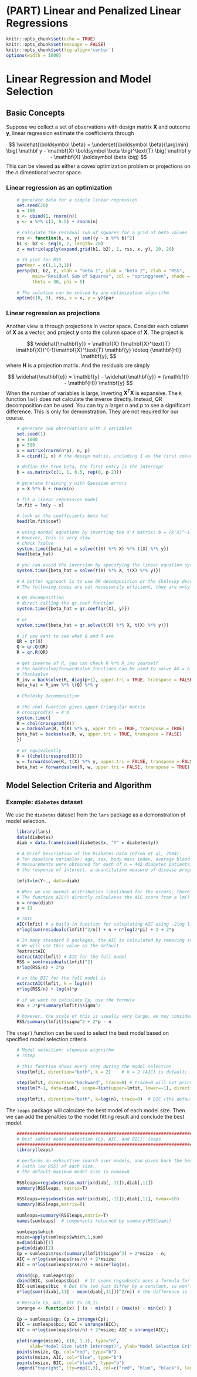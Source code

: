 # (PART) Linear and Penalized Linear Regressions {-}

```r
knitr::opts_chunk$set(echo = TRUE)
knitr::opts_chunk$set(message = FALSE)
knitr::opts_chunk$set(fig.align='center')
options(width = 1000)
```

# Linear Regression and Model Selection

## Basic Concepts

Suppose we collect a set of observations with design matrix $\mathbf{X}$ and outcome $\mathbf{y}$, linear regression estimate the coefficients through 

$$ \widehat{\boldsymbol \beta} = \underset{\boldsymbol \beta}{\arg\min} \big( \mathbf y - \mathbf{X} \boldsymbol \beta \big)^\text{T} \big( \mathbf y - \mathbf{X} \boldsymbol \beta \big) $$
This can be viewed as either a covex optimization problem or projections on the $n$ dimentional vector space. 

### Linear regression as an optimization

```r
    # generate data for a simple linear regression 
    set.seed(20)
    n = 100
    x <- cbind(1, rnorm(n))
    y <- x %*% c(1, 0.5) + rnorm(n)
    
    # calculate the residual sum of squares for a grid of beta values
    rss <- function(b, x, y) sum((y - x %*% b)^2)
    b1 <- b2 <- seq(0, 2, length= 20)
    z = matrix(apply(expand.grid(b1, b2), 1, rss, x, y), 20, 20)
    
    # 3d plot for RSS
    par(mar = c(1,1,3,1))
    persp(b1, b2, z, xlab = "beta 1", ylab = "beta 2", zlab = "RSS",
          main="Residual Sum of Squares", col = "springgreen", shade = 0.6,
          theta = 30, phi = 5)
    
    # The solution can be solved by any optimization algorithm 
    optim(c(0, 0), rss, x = x, y = y)$par
```

### Linear regression as projections

Another view is through projections in vector space. Consider each column of $\mathbf{X}$ as a vector, and project $\mathbf{y}$ onto the column space of $\mathbf{X}$. The project is 

$$ \widehat{\mathbf{y}} = \mathbf{X} (\mathbf{X}^\text{T} \mathbf{X})^{-1}\mathbf{X}^\text{T} \mathbf{y} \doteq {\mathbf{H}} \mathbf{y}, $$
where $\mathbf{H}$ is a projection matrix. And the residuals are simply 

$$ \widehat{\mathbf{e}} = \mathbf{y} - \widehat{\mathbf{y}} = (\mathbf{I} - \mathbf{H}) \mathbf{y} $$
When the number of variables is large, inverting $\mathbf{X}^\text{T} \mathbf{X}$ is expansive. The `R` function `lm()` does not calculate the inverse directly. Instead, QR decomposition can be used. You can try a larger $n$ and $p$ to see a significant difference. This is only for demonstration. They are not required for our course. 

```r
    # generate 100 observations with 3 variables
    set.seed(1)
    n = 1000
    p = 500
    x = matrix(rnorm(n*p), n, p)
    X = cbind(1, x) # the design matrix, including 1 as the first column
    
    # define the true beta, the first entry is the intercept
    b = as.matrix(c(1, 1, 0.5, rep(0, p-2))) 
    
    # generate training y with Gaussian errors
    y = X %*% b + rnorm(n)
    
    # fit a linear regression model 
    lm.fit = lm(y ~ x)
    
    # look at the coefficients beta hat
    head(lm.fit$coef)
    
    # using normal equations by inverting the X'X matrix: b = (X'X)^-1 X'y 
    # however, this is very slow
    # check ?solve
    system.time({beta_hat = solve(t(X) %*% X) %*% t(X) %*% y})
    head(beta_hat)
    
    # you can avoid the inversion by specifying the linear equation system X'X b = X'y 
    system.time({beta_hat = solve(t(X) %*% X, t(X) %*% y)})    
    
    # A better approach is to use QR decomposition or the Cholesky decomposition 
    # The following codes are not necessarily efficient, they are only for demonstration purpose
    
    # QR decomposition
    # direct calling the qr.coef function
    system.time({beta_hat = qr.coef(qr(X), y)})
    
    # or 
    system.time({beta_hat = qr.solve(t(X) %*% X, t(X) %*% y)})
    
    # if you want to see what Q and R are
    QR = qr(X)
    Q = qr.Q(QR)
    R = qr.R(QR)
    
    # get inverse of R, you can check R %*% R_inv yourself
    # the backsolve/forwardsolve functions can be used to solve AX = b for upper/lower triangular matrix A 
    # ?backsolve
    R_inv = backsolve(R, diag(p+1), upper.tri = TRUE, transpose = FALSE)
    beta_hat = R_inv %*% t(Q) %*% y
    
    # Cholesky Decomposition 
    
    # the chol function gives upper triangular matrix
    # crossprod(X) = X'X
    system.time({
    R = chol(crossprod(X))
    w = backsolve(R, t(X) %*% y, upper.tri = TRUE, transpose = TRUE)
    beta_hat = backsolve(R, w, upper.tri = TRUE, transpose = FALSE)
    })
    
    # or equivalently 
    R = t(chol(crossprod(X)))
    w = forwardsolve(R, t(X) %*% y, upper.tri = FALSE, transpose = FALSE)
    beta_hat = forwardsolve(R, w, upper.tri = FALSE, transpose = TRUE) # the transpose = TRUE means that we are solving for R'b = w instead of Rb = w 
```

## Model Selection Criteria and Algorithm

### Example: `diabetes` dataset

We use the `diabetes` dataset from the `lars` package as a demonstration of model selection. 

```r
    library(lars)
    data(diabetes)
    diab = data.frame(cbind(diabetes$x, "Y" = diabetes$y))
    
    # A Brief Description of the Diabetes Data (Efron et al, 2004):
    # Ten baseline variables: age, sex, body mass index, average blood pressure, and six blood serum
    # measurements were obtained for each of n = 442 diabetes patients, as well as
    # the response of interest, a quantitative measure of disease progression one year after baseline 
    
    lmfit=lm(Y~., data=diab)
    
    # When we use normal distribution likelihood for the errors, there are 12 parameters
    # The function AIC() directly calculates the AIC score from a lm() fitted model 
    n = nrow(diab)
    p = 11

    # ?AIC
    AIC(lmfit) # a build-in function for calculating AIC using -2log likelihood
    n*log(sum(residuals(lmfit)^2/n)) + n + n*log(2*pi) + 2 + 2*p

    # In many standard R packages, the AIC is calculated by removing some constants from the likelihood 
    # We will use this value as the default
    ?extractAIC
    extractAIC(lmfit) # AIC for the full model
    RSS = sum(residuals(lmfit)^2)
    n*log(RSS/n) + 2*p

    # so the BIC for the full model is 
    extractAIC(lmfit, k = log(n))
    n*log(RSS/n) + log(n)*p
    
    # if we want to calculate Cp, use the formula
    RSS + 2*p*summary(lmfit)$sigma^2
    
    # however, the scale of this is usually very large, we may consider the following version
    RSS/summary(lmfit)$sigma^2 + 2*p - n
```

The `step()` function can be used to select the best model based on specified model selection criteria. 

```r
    # Model selection: stepwise algorithm 
    # ?step
    
    # this function shows every step during the model selection 
    step(lmfit, direction="both", k = 2)    # k = 2 (AIC) is default; 
    
    step(lmfit, direction="backward", trace=0) # trace=0 will not print intermediate results
    step(lm(Y~1, data=diab), scope=list(upper=lmfit, lower=~1), direction="forward", trace=0)
    
    step(lmfit, direction="both", k=log(n), trace=0)  # BIC (the default value for k=2, which corresponds to AIC)
```

The `leaps` package will calculate the best model of each model size. Then we can add the penalties to the model fitting result and conclude the best model. 

```r
    ##########################################################################
    # Best subset model selection (Cp, AIC, and BIC): leaps 
    ##########################################################################
    library(leaps)
    
    # performs an exhaustive search over models, and gives back the best model 
    # (with low RSS) of each size.
    # the default maximum model size is nvmax=8
    
    RSSleaps=regsubsets(as.matrix(diab[,-11]),diab[,11])
    summary(RSSleaps, matrix=T)
    
    RSSleaps=regsubsets(as.matrix(diab[,-11]),diab[,11], nvmax=10)
    summary(RSSleaps,matrix=T)
    
    sumleaps=summary(RSSleaps,matrix=T)
    names(sumleaps)  # components returned by summary(RSSleaps)
    
    sumleaps$which
    msize=apply(sumleaps$which,1,sum)
    n=dim(diab)[1]
    p=dim(diab)[2]
    Cp = sumleaps$rss/(summary(lmfit)$sigma^2) + 2*msize - n;
    AIC = n*log(sumleaps$rss/n) + 2*msize;
    BIC = n*log(sumleaps$rss/n) + msize*log(n);
    
    cbind(Cp, sumleaps$cp)
    cbind(BIC, sumleaps$bic)  # It seems regsubsets uses a formula for BIC different from the one we used. 
    BIC-sumleaps$bic  # But the two just differ by a constant, so won't affect the model selection result. 
    n*log(sum((diab[,11] - mean(diab[,11]))^2/n)) # the difference is the score of an intercept model
    
    # Rescale Cp, AIC, BIC to (0,1).
    inrange <- function(x) { (x - min(x)) / (max(x) - min(x)) }
    
    Cp = sumleaps$cp; Cp = inrange(Cp);
    BIC = sumleaps$bic; BIC = inrange(BIC);
    AIC = n*log(sumleaps$rss/n) + 2*msize; AIC = inrange(AIC);
    
    plot(range(msize), c(0, 1.1), type="n", 
         xlab="Model Size (with Intercept)", ylab="Model Selection Criteria")
    points(msize, Cp, col="red", type="b")
    points(msize, AIC, col="blue", type="b")
    points(msize, BIC, col="black", type="b")
    legend("topright", lty=rep(1,3), col=c("red", "blue", "black"), legend=c("Cp", "AIC", "BIC"))
```
